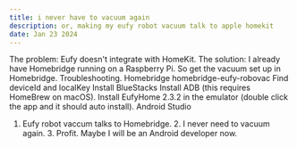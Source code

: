 ```yaml
---
title: i never have to vacuum again
description: or, making my eufy robot vacuum talk to apple homekit 
date: Jan 23 2024
---
```


The problem: Eufy doesn't integrate with HomeKit.
The solution: I already have Homebridge running on a Raspberry Pi. So get the vacuum set up in Homebridge.
Troubleshooting.
Homebridge homebridge-eufy-robovac
Find deviceId and localKey
Install BlueStacks
Install ADB (this requires HomeBrew on macOS).
Install EufyHome 2.3.2 in the emulator (double click the app and it should auto install).
Android Studio


1. Eufy robot vaccum talks to Homebridge. 2. I never need to vacuum again. 3. Profit. Maybe I will be an Android developer now.
